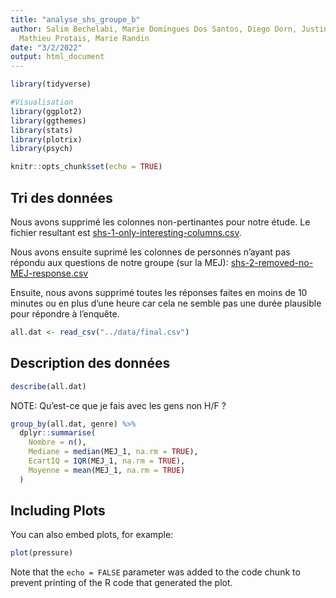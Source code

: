 ```yaml
---
title: "analyse_shs_groupe_b"
author: Salim Bechelabi, Marie Domingues Dos Santos, Diego Dorn, Justine Montavon,
  Mathieu Protais, Marie Randin
date: "3/2/2022"
output: html_document
---
```


```r
library(tidyverse)

#Visualisation
library(ggplot2)
library(ggthemes)
library(stats)
library(plotrix)
library(psych)

```

```r
knitr::opts_chunk$set(echo = TRUE)
```

## Tri des données

Nous avons supprimé les colonnes non-pertinantes pour notre étude. Le fichier resultant est [shs-1-only-interesting-columns.csv](./../data/shs-only-interesting-columns.csv).

Nous avons ensuite suprimé les colonnes de personnes n'ayant pas répondu aux questions de notre groupe (sur la MEJ):
[shs-2-removed-no-MEJ-response.csv](./../data/shs-2-removed-no-MEJ-response.csv)

Ensuite, nous avons supprimé toutes les réponses faites en moins de 10 minutes ou en plus d'une heure car cela ne semble pas une durée plausible pour répondre à l'enquête.

```r
all.dat <- read_csv("../data/final.csv")
```

## Description des données

```r
describe(all.dat)
```
NOTE: Qu'est-ce que je fais avec les gens non H/F ?

```r
group_by(all.dat, genre) %>% 
  dplyr::summarise(
    Nombre = n(), 
    Mediane = median(MEJ_1, na.rm = TRUE),
    EcartIQ = IQR(MEJ_1, na.rm = TRUE),
    Moyenne = mean(MEJ_1, na.rm = TRUE)
  )
```


## Including Plots

You can also embed plots, for example:

```r
plot(pressure)
```

Note that the `echo = FALSE` parameter was added to the code chunk to prevent printing of the R code that generated the plot.

